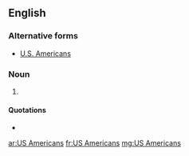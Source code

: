 ==English==

===Alternative forms===
* [[U.S. Americans]]

===Noun===
{{head|en|plural|head=[[US]] [[Americans]]}}

# {{plural of|US American|lang=en|nocat=1}}

====Quotations====
* {{seeCites}}

[[ar:US Americans]]
[[fr:US Americans]]
[[mg:US Americans]]